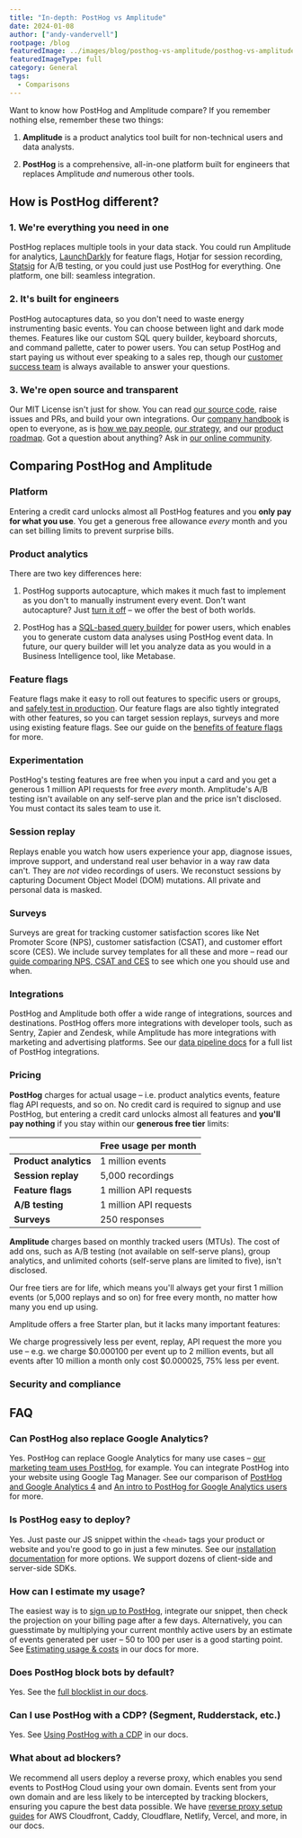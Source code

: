 ```yaml
---
title: "In-depth: PostHog vs Amplitude"
date: 2024-01-08
author: ["andy-vandervell"]
rootpage: /blog
featuredImage: ../images/blog/posthog-vs-amplitude/posthog-vs-amplitude.jpg
featuredImageType: full
category: General
tags:
  - Comparisons
---
```



Want to know how PostHog and Amplitude compare? If you remember nothing else, remember these two things:

1. **Amplitude** is a product analytics tool built for non-technical users and data analysts.

2. **PostHog** is a comprehensive, all-in-one platform built for engineers that replaces Amplitude _and_ numerous other tools.

## How is PostHog different?

### 1. We're everything you need in one

PostHog replaces multiple tools in your data stack. You could run Amplitude for analytics, [LaunchDarkly](/blog/posthog-vs-launchdarkly) for feature flags, Hotjar for session recording, [Statsig](/blog/posthog-vs-statsig) for A/B testing, or you could just use PostHog for everything. One platform, one bill: seamless integration.

### 2. It's built for engineers

PostHog autocaptures data, so you don't need to waste energy instrumenting basic events. You can choose between light and dark mode themes. Features like our custom SQL query builder, keyboard shorcuts, and command pallette, cater to power users. You can setup PostHog and start paying us without ever speaking to a sales rep, though our [customer success team](/contact-sales) is always available to answer your questions.

### 3. We're open source and transparent

Our MIT License isn't just for show. You can read [our source code](https://github.com/PostHog/posthog), raise issues and PRs, and build your own integrations. Our [company handbook](/handbook) is open to everyone, as is [how we pay people](/handbook/people/compensation), [our strategy](/handbook/why-does-posthog-exist), and our [product roadmap](/roadmap). Got a question about anything? Ask in [our online community](/questions).

## Comparing PostHog and Amplitude

### Platform

Entering a credit card unlocks almost all PostHog features and you **only pay for what you use**. You get a generous free allowance _every_ month and you can set billing limits to prevent surprise bills.

<ComparisonTable column1="PostHog" column2="Amplitude">
  <ComparisonRow column1={true} column2={true} feature="Product analytics" description="Track events and conversion, analyze user behavior" />
  <ComparisonRow column1="Beta" column2={false} feature="Web analytics" description="Easy to use analytics for marketing websites" />
  <ComparisonRow column1={true} column2={false} feature="Session replay" description="Watch real users use your product, diagnose bugs" />
  <ComparisonRow column1={true} column2={true} feature="Feature flags" description="Roll out features safely, toggle features for cohorts or individuals" />
  <ComparisonRow column1={true} column2={true} feature="Experiments" description="Run tests on new features, optimize conversion funnels" />
  <ComparisonRow column1={true} column2={false} feature="User surveys" description="Collect and analyze feedback, run NPS and PMF surveys " />
  <ComparisonRow column1="Beta" column2={true} feature="Customer data platform" description="Sync data with third-party tools" />
  <ComparisonRow column1="Beta" column2={false} feature="Data warehouse" description="A single source for all your important data" />
  <ComparisonRow column1={true} column2={false} feature="Heatmaps" description="Visualize where users click in your app or website" />
  <ComparisonRow column1={true} column2={false} feature="Notebooks" description="Ad-hoc analysis and collaboration" />
  <ComparisonRow column1={true} column2={false} feature="Dark mode" description="Choose between light and dark UI" />
  <ComparisonRow column1={true} column2={false} feature="Open source" description="Build your own apps and contribute code" />
</ComparisonTable>

### Product analytics

There are two key differences here:

1. PostHog supports autocapture, which makes it much fast to implement as you don't to manually instrument every event. Don't want autocapture? Just [turn it off](/docs/product-analytics/autocapture) – we offer the best of both worlds.

2. PostHog has a [SQL-based query builder](/docs/hogql) for power users, which enables you to generate custom data analyses using PostHog event data. In future, our query builder will let you analyze data as you would in a Business Intelligence tool, like Metabase.

<ComparisonTable column1="PostHog" column2="Amplitude">
  <ComparisonRow column1="1 million events, unlimited insights" column2="100k monthly tracked users, 10 saved insights" feature="Free usage" description="How much free usage do you get each month?" />
  <ComparisonRow column1={true} column2={false} feature="Autocapture" description="Capture events without manual logging" />
  <ComparisonRow column1={true} column2={false} feature="Query editor" description="Write your own queries in SQL" />
  <ComparisonRow column1={true} column2={true} feature="Dashboards" description="Combine insights into shareable dashboards" />
  <ComparisonRow column1={true} column2={true} feature="Graphs and trends" description="Build custom insights and visualizations" />
  <ComparisonRow column1={true} column2={true} feature="Funnels" description="Track users through a sequence of events" />
  <ComparisonRow column1={true} column2={true} feature="Retention" description="Visualize which users stay, for how long" />
  <ComparisonRow column1={true} column2={true} feature="User paths" description="Track user flows and where they drop-off" />
  <ComparisonRow column1={true} column2={true} feature="Cohorts" description="Combine users based on properties and events for group analysis" />
  <ComparisonRow column1={true} column2={true} feature="Group analytics" description="Track metrics at a company and account level" />
  <ComparisonRow column1={true} column2={true} feature="Lifecycle analysis" description="Understand who is dormant, churning, and thriving" />
  <ComparisonRow column1={true} column2={true} feature="Stickiness insights" description="See how many times users perform an event in a period of time." />
  <ComparisonRow column1={true} column2={true} feature="Custom formulas" description="Use formulas to calculate unique insights" />
</ComparisonTable>

### Feature flags

Feature flags make it easy to roll out features to specific users or groups, and [safely test in production](/product-engineers/testing-in-production). Our feature flags are also tightly integrated with other features, so you can target session replays, surveys and more using existing feature flags. See our guide on the [benefits of feature flags](/product-engineers/feature-flag-benefits-use-cases) for more.

<ComparisonTable column1="PostHog" column2="Amplitude">
  <ComparisonRow column1="1 million API requests" column2="100k tracked users" feature="Free usage" description="How much free usage do you get each month?" />
  <ComparisonRow column1={true} column2={true} feature="Boolean flags" description="Simple flags returning true or flag" />
  <ComparisonRow column1={true} column2={true} feature="Multivariate flags" description="Flags with multiple customizable values" />
  <ComparisonRow column1={true} column2={true} feature="Payloads" description="Flags with string, number, or JSON payloads" />
  <ComparisonRow column1={true} column2={true} feature="Local evalution" description="Store flag definitions locally" />
  <ComparisonRow column1={true} column2={true} feature="Percentage rollouts" description="Target percentages of a group" />
  <ComparisonRow column1={true} column2={true} feature="Custom targeting" description="Target users based on user properties, custom contexts" />
  <ComparisonRow column1="Beta" column2={false} feature="Scheduling" description="Schedule flags to turn on or off" />
  <ComparisonRow column1="Partial" column2={false} feature="Environments" description="Manage flags for dev, stage, prod" />
  <ComparisonRow column1={true} column2={true} feature="Bootstrapping" description="Flags available on frontend application load" />
  <ComparisonRow column1={true} column2={false} feature="Early access" description="Manage betas, test features" />
</ComparisonTable>

### Experimentation

PostHog's testing features are free when you input a card and you get a generous 1 million API requests for free _every_ month. Amplitude's A/B testing isn't available on any self-serve plan and the price isn't disclosed. You must contact its sales team to use it.

<ComparisonTable column1="PostHog" column2="Amplitude">
  <ComparisonRow column1="1 million API requests" column2="None" feature="Free usage" description="How much free usage do you get each month?" />
  <ComparisonRow column1={true} column2={true} feature="Custom goals" description="Customize metrics that a test tracks" />
  <ComparisonRow column1={true} column2={true} feature="Secondary metrics" description="Monitor impact on unrelated metrics" />
  <ComparisonRow column1={true} column2={true} feature="Split testing" description="Split participants into groups" />
  <ComparisonRow column1={true} column2={true} feature="Multivariate (A/B/n) testing" description="Test multiple variants of a change" />
  <ComparisonRow column1={true} column2={true} feature="Statistical significance" description="Automatically checks for statistical significance" />
  <ComparisonRow column1={true} column2={false} feature="Recommended run time" description="Calculates the recommended run time and sample size" />
  <ComparisonRow column1="Partial" column2={true} feature="Holdout testing" description="Withhold multiple features to measure cumulative impact" />
  <ComparisonRow column1="Bayesian" column2="Sequential" feature="Statistics engine" description="How the results of an experiment are calculated" />
</ComparisonTable>

### Session replay

Replays enable you watch how users experience your app, diagnose issues, improve support, and understand real user behavior in a way raw data can't. They are _not_ video recordings of users. We reconstuct sessions by capturing Document Object Model (DOM) mutations. All private and personal data is masked. 

<ComparisonTable column1="PostHog" column2="Amplitude">
  <ComparisonRow column1="5,000 recordings" column2="n/a" feature="Free usage" description="How much free usage do you get each month?" />
  <ComparisonRow column1={true} column2={false} feature="Web app recordings" description="Capture recordings from single-page apps" />
  <ComparisonRow column1="Beta" column2={false} feature="Mobile app recordings" description="Capture recordings in iOS and Android apps" />
  <ComparisonRow column1={true} column2={false} feature="Identity detection" description="Link recordings to user IDs" />
  <ComparisonRow column1={true} column2={false} feature="Console logs" description="Capture extra content from a users' browser environment" />
  <ComparisonRow column1={true} column2={false} feature="Playlists" description="Sort recordings into static and dynamic playlists" />
  <ComparisonRow column1={true} column2={false} feature="Performance monitoring" description="Track network events within a session" />
  <ComparisonRow column1={true} column2={false} feature="Privacy masking" description="Censor personal information from playback" />
  <ComparisonRow column1={true} column2={false} feature="Conditional recording" description="Only capture the sessions you want" />
  <ComparisonRow column1={true} column2={false} feature="DOM explorer" description="Explore an interactive snapshot of replays" />
  <ComparisonRow column1={true} column2={false} feature="Export recordings" description="Save important recordings offline" />
  <ComparisonRow column1={true} column2={false} feature="Minimum duration" description="Only record sessions longer than the minimum duration" />
  <ComparisonRow column1={true} column2={false} feature="Sample recorded sessions" description="Restrict the percentage of sessions that will be recorded" />
  <ComparisonRow column1={true} column2={false} feature="Record via feature flag" description="Only record sessions for users that have the flag enabled" />
</ComparisonTable>

### Surveys

Surveys are great for tracking customer satisfaction scores like Net Promoter Score (NPS), customer satisfaction (CSAT), and customer effort score (CES). We include survey templates for all these and more – read our [guide comparing NPS, CSAT and CES](/product-engineers/nps-vs-csat-vs-ces) to see which one you should use and when.

<ComparisonTable column1="PostHog" column2="Amplitude">
  <ComparisonRow column1="250" column2={false} feature="Free usage" description="How much free usage do you get each month?" />
  <ComparisonRow column1={true} column2={false} feature="Open text" description="Free text answers and feedback" />
  <ComparisonRow column1={true} column2={false} feature="Product rating" description="Rank using emojis or number" />
  <ComparisonRow column1={true} column2={false} feature="Single choice" description="Select one answer from multiple" />
  <ComparisonRow column1={true} column2={false} feature="Multiple choice" description="Select more than one answer from multiple" />
  <ComparisonRow column1={true} column2={false} feature="NPS surveys" description="Net Promoter Score survey template" />
  <ComparisonRow column1={true} column2={false} feature="PMF surveys" description="Product-market fit survey template" />
  <ComparisonRow column1={true} column2={false} feature="User property targeting" description="Target users based on any of their user properties" />
  <ComparisonRow column1={true} column2={false} feature="Custom colors & positioning" description="Customize the colors of your surveys to match your brand" />
  <ComparisonRow column1={true} column2={false} feature="Custom HTML" description="Add custom HTML to your survey text" />
  <ComparisonRow column1={true} column2={false} feature="API mode" description="Create surveys via the API" />
</ComparisonTable>

### Integrations

PostHog and Amplitude both offer a wide range of integrations, sources and destinations. PostHog offers more integrations with developer tools, such as Sentry, Zapier and Zendesk, while Amplitude has more integrations with marketing and advertising platforms. See our [data pipeline docs](/docs/cdp) for a full list of PostHog integrations.

<ComparisonTable column1="PostHog" column2="Amplitude">
   <ComparisonRow column1={true} column2={true} feature="Imports" description="Import data from data warehouses and other sources" />
   <ComparisonRow column1={true} column2={true} feature="Exports" description="Export data to data warehouses other destinations" />
   <ComparisonRow column1={true} column2={true} feature="Segment" description="Send events via Segment" />   
   <ComparisonRow column1={true} column2={false} feature="Zapier" description="Trigger Zapier automations" />
   <ComparisonRow column1={true} column2={false} feature="Sentry" description="Connect to Sentry data" />
   <ComparisonRow column1={true} column2={false} feature="Zendesk" description="Two-way integration for customer support" />
   <ComparisonRow column1={true} column2={true} feature="Slack" description="Alerts for Slack" />
   <ComparisonRow column1={true} column2={true} feature="Microsoft Teams" description="Alerts for Microsoft Teams" />
   <ComparisonRow column1={true} column2={false} feature="Community integrations" description="Build your own integration" />
   <ComparisonRow column1={false} column2={true} feature="Google Ads" description="Import ROI data from Google Ads" />   
</ComparisonTable>

### Pricing

**PostHog** charges for actual usage – i.e. product analytics events, feature flag API requests, and so on. No credit card is required to signup and use PostHog, but entering a credit card unlocks almost all features and **you'll pay nothing** if you stay within our **generous free tier** limits:

|                       | **Free usage per month** 
|-----------------------|--------------------------
| **Product analytics** | 1 million events        
| **Session replay**    | 5,000 recordings         
| **Feature flags**     | 1 million API requests
| **A/B testing**       | 1 million API requests  
| **Surveys**           | 250 responses            

**Amplitude** charges based on monthly tracked users (MTUs). The cost of add ons, such as A/B testing (not available on self-serve plans), group analytics, and unlimited cohorts (self-serve plans are limited to five), isn't disclosed.

Our free tiers are for life, which means you'll always get your first 1 million events (or 5,000 replays and so on) for free every month, no matter how many you end up using.

Amplitude offers a free Starter plan, but it lacks many important features:

<ComparisonTable column1="PostHog" column2="Amplitude">
   <ComparisonRow column1="1 million events" column2="50k tracked users" feature="Free usage" description="Free tier usage each month" />
   <ComparisonRow column1="Users" column2="Unlimited" feature="Unlimited" description="Active accounts" />
   <ComparisonRow column1="Unlimited" column2="10 only" feature="Saved insights" description="Number of you charts you can create" />   
   <ComparisonRow column1={true} column2={false} feature="Custom events" description="Create custom tracking events" />
   <ComparisonRow column1={true} column2={false} feature="Formulas" description="Create custom insights using formulas" />
   <ComparisonRow column1={true} column2={false} feature="Feature flags" description="Release and control features" />
   <ComparisonRow column1={true} column2={false} feature="A/B testing" description="Run tests on users and groups" />
</ComparisonTable>

We charge progressively less per event, replay, API request the more you use – e.g. we charge $0.000100 per event up to 2 million events, but all events after 10 million a month only cost 
$0.000025, 75% less per event.

### Security and compliance

<ComparisonTable column1="PostHog" column2="Amplitude">
  <ComparisonRow column1={true} column2={true} feature="User privacy options" description="Anonymize users, drop personal data" />
  <ComparisonRow column1={true} column2={true} feature="History, audit logs" description="Manage and view flag edits and related users" />
  <ComparisonRow column1={true} column2={true} feature="GDPR-ready" description="Can be compliant with GDPR" />
  <ComparisonRow column1={false} column2={true} feature="HIPAA-ready" description="Can be compliant with HIPAA" />
  <ComparisonRow column1={true} column2={true} feature="SOC 2" description="SOC 2 security certification" />
  <ComparisonRow column1={true} column2={true} feature="2FA" description="Enforce login with two-factor authentication" />
  <ComparisonRow column1="Enterprise" column2="Enterprise" feature="SAML/SSO" description="Use SAML or single sign-on authentication" />
</ComparisonTable>

## FAQ

### Can PostHog also replace Google Analytics?

Yes. PostHog can replace Google Analytics for many use cases – [our marketing team uses PostHog](/blog/posthog-marketing), for example. You can integrate PostHog into your website using Google Tag Manager. See our comparison of [PostHog and Google Analytics 4](/blog/posthog-vs-ga4) and [An intro to PostHog for Google Analytics users](/blog/google-analytics-to-posthog) for more.

### Is PostHog easy to deploy?

Yes. Just paste our JS snippet within the `<head>` tags your product or website and you're good to go in just a few minutes. See our [installation documentation](/docs/getting-started/install) for more options. We support dozens of client-side and server-side SDKs.

### How can I estimate my usage?

The easiest way is to [sign up to PostHog](https://us.posthog.com/signup), integrate our snippet, then check the projection on your billing page after a few days. Alternatively, you can guesstimate by multiplying your current monthly active users by an estimate of events generated per user – 50 to 100 per user is a good starting point. See [Estimating usage & costs](/docs/billing/estimating-usage-costs) in our docs for more.

### Does PostHog block bots by default?

Yes. See the [full blocklist in our docs](/troubleshooting#does-posthog-block-bots-by-default).

### Can I use PostHog with a CDP? (Segment, Rudderstack, etc.)

Yes. See [Using PostHog with a CDP](/docs/advanced/cdp) in our docs.

### What about ad blockers?

We recommend all users deploy a reverse proxy, which enables you send events to PostHog Cloud using your own domain. Events sent from your own domain and are less likely to be intercepted by tracking blockers, ensuring you capure the best data possible. We have [reverse proxy setup guides](/docs/advanced/proxy) for AWS Cloudfront, Caddy, Cloudflare, Netlify, Vercel, and more, in our docs.

<ArrayCTA />